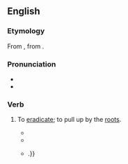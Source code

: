 ==English==

===Etymology===
From {{bor|en|LL.|aberuncare}}, from {{bor|en|la|averruncare}}.

===Pronunciation===
* {{IPA|en|/ˌæbəɹʌŋˈkeɪt/}}
* {{audio|en|LL-Q1860 (eng)-Vealhurl-aberuncate.wav|Audio (UK)}}

===Verb===
{{en-verb}}

# {{lb|en|rare|transitive}} To [[eradicate]]; to pull up by the [[root]]s. {{defdate|from 18th c.}}
#* {{quote-book|en|title=Deformities of Dr Samuel Johnson: Selected from his works|author=James Thomson Callender|year=1782|passage=His ''nefarious repercussion'' of ''obloquy'' must ''contaminate'', and ''obumbrate'', and who can tell but it may even '''''aberuncate''''' his ''feculent'' and ''excrementitious celebrity''.}}
#* {{quote-book|en|title=A treatise on talegraphic communication, navel, military, and political|author=John MacDonald|year=1808|passage=The deprivation of abbacy reduced the auld abbey-lubber to an aberrant state, devoid of adjument; and sad reverse! from the soft indulgence of accubation, his feet were daily abraded, in arenulous situations, in '''aberuncating''' roots for his sustenance, on sectivous mountains.}}
#* {{quote-book|en|year=1983|author={{w|Alasdair Gray}}|chapter=Logopandocy|publisher=Canongate|year_published=2012|title=Every Short Story 1951-2012|page=136|passage=those embryonical conceits which quaversally disposed intellects too often neglect, abort and '''aberuncate''' for clamouring projects more fully formed {{...}}.}}
